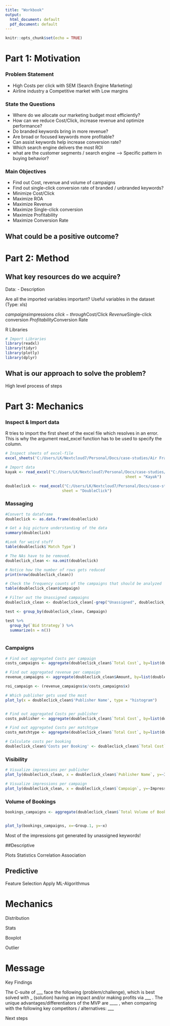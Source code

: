 ```yaml
---
title: "Workbook"
output:
  html_document: default
  pdf_document: default
---
```


```r
knitr::opts_chunk$set(echo = TRUE)
```

# Part 1: Motivation

### Problem Statement
- High Costs per click with SEM (Search Engine Marketing)
- Airline industry a Competitive market with Low margins

### State the Questions
- Where do we allocate our marketing budget most efficiently?
- How can we reduce Cost/Click, increase revenue and optimize performance?
- Do branded keywords bring in more revenue?
- Are broad or focused keywords more profitable?
- Can assist keywords help increase conversion rate?
- Which search engine delivers the most ROI
- what are the customer segments / search engine
  --> Specific pattern in buying behavior?

### Main Objectives
- Find out  Cost, revenue and volume of campaigns
- Find out single-click conversion rate of branded / unbranded keywords?
- Minimize Cost/Click
- Maximize ROA
- Maximize Revenue
- Maximize Single-click conversion
- Maximize Profitability
- Maximize Conversion Rate

## What could be a positive outcome?

# Part 2: Method

## What key resources do we acquire?

Data:
- Description


Are all the imported variables important?
Useful variables in the dataset (Type: xls)

$campaigns
$impressions
$click-through
$Cost/Click
$Revenue 
$Single-click conversion
$Profitability
$Conversion Rate



R Libraries

```r
# Import Libraries
library(readxl)
library(tidyr)
library(plotly)
library(dplyr)
```


## What is our approach to solve the problem?

High level process of steps 

# Part 3: Mechanics

### Inspect & Import data
R tries to import the first sheet of the excel file which resolves in an error. This is why the argument read_excel function has to be used to specify the column.

```r

# Inspect sheets of excel-file
excel_sheets('C:/Users/LK/Nextcloud7/Personal/Docs/case-studies/Air France/assets/Air France Case Spreadsheet Supplement.xls')
```

```r
# Import data
kayak <- read_excel("C:/Users/LK/Nextcloud7/Personal/Docs/case-studies/Air France/assets/Air France Case Spreadsheet Supplement.xls", 
                                                     sheet = "Kayak")

doubleclick <- read_excel("C:/Users/LK/Nextcloud7/Personal/Docs/case-studies/Air France/assets/Air France Case Spreadsheet Supplement.xls", 
                         sheet = "DoubleClick")

```

### Massaging

```r
#Convert to dataframe
doubleclick <- as.data.frame(doubleclick)

# Get a big picture understanding of the data
summary(doubleclick)

#Look for weird stuff
table(doubleclick$`Match Type`)

# The NAs have to be removed.
doubleclick_clean <- na.omit(doubleclick)

# Notice how the number of rows gets reduced 
print(nrow(doubleclick_clean))

# Check the frequency counts of the campaigns that should be analyzed
table(doubleclick_clean$Campaign)

# Filter out the Unassigned campaigns 
doubleclick_clean <- doubleclick_clean[-grep("Unassigned", doubleclick_clean$Campaign),]

```
```r
test <- group_by(doubleclick_clean, Campaign)

test %>% 
  group_by(`Bid Strategy`) %>% 
  summarize(n = n())
  

```


### Campaigns
```r
# Find out aggregated Costs per campaign
costs_campaigns <- aggregate(doubleclick_clean$`Total Cost`, by=list(doubleclick_clean$Campaign), FUN=sum)

# Find out aggregated revenue per campaign
revenue_campaigns <- aggregate(doubleclick_clean$Amount, by=list(doubleclick_clean$Campaign), FUN=sum)

roi_campaign <- (revenue_campaigns$x/costs_campaigns$x)

# Which publisher gets used the most
plot_ly(x = doubleclick_clean$'Publisher Name', type = "histogram")


# Find out aggregated Costs per publisher
costs_publisher <- aggregate(doubleclick_clean$`Total Cost`, by=list(doubleclick_clean$`Publisher Name`), FUN=sum)

# Find out aggregated Costs per matchtype
costs_matchtype <- aggregate(doubleclick_clean$`Total Cost`, by=list(doubleclick_clean$`Match Type`), FUN=sum)

# Calculate costs per booking
doubleclick_clean$'Costs per Booking' <- doubleclick_clean$`Total Cost`/doubleclick_clean$`Total Volume of Bookings`

```

### Visibility

```r
# Visualize impressions per publisher
plot_ly(doubleclick_clean, x = doubleclick_clean$`Publisher Name`, y=~Impressions)

# Visualize impressions per campaign
plot_ly(doubleclick_clean, x = doubleclick_clean$`Campaign`, y=~Impressions, type='bar')
```

### Volume of Bookings

```r
bookings_campaigns <- aggregate(doubleclick_clean$`Total Volume of Bookings`, by=list(doubleclick_clean$Campaign), FUN=sum)


plot_ly(bookings_campaigns, x=~Group.1, y=~x)
```
Most of the impressions got generated by unassigned keywords!


##Descriptive

Plots
Statistics
Correlation
Association

## Predictive

Feature Selection
Apply ML-Algorithmus

# Mechanics

Distribution

Stats

Boxplot

Outlier

# Message

Key Findings

The C-suite of ___ face the following (problem/challenge), which is best solved with _ (solution) having an impact and/or making profits via ___ . The unique advantages/differentiators of the MVP are ____ , when comparing with the following key competitors / alternatives: ___

Next steps

